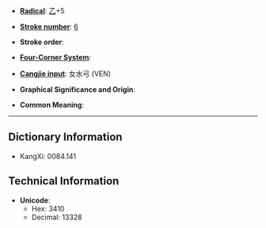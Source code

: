 * '''[[Wiktionary:Chinese radical index| Radical]]''': [[Wiktionary:Chinese radical index 乙|乙]]+5

* '''[[Wiktionary:Chinese total strokes index|Stroke number]]''': [[Wiktionary:Chinese total strokes index 6|6]]

* '''Stroke order''': 

* '''[[Wiktionary:Chinese four corner index|Four-Corner System]]''': 

* '''[[Wiktionary:Chinese Cangjie index|Cangjie input]]''': 女水弓 (VEN)

* '''Graphical Significance and Origin''': 

* '''Common Meaning''': 

----

== Dictionary Information ==

* KangXi: 0084.141

== Technical Information ==

* '''Unicode''':
** Hex: 3410
** Decimal: 13328